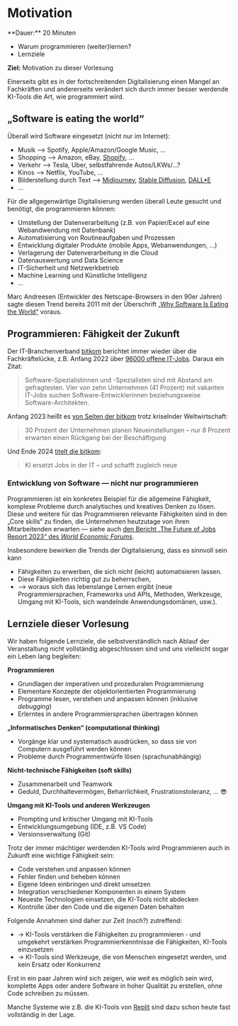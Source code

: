 
# Motivation

<Callout>
  **Dauer:** 20 Minuten

  - Warum programmieren (weiter)lernen?
  - Lernziele

  **Ziel:** Motivation zu dieser Vorlesung
</Callout>

Einerseits gibt es in der fortschreitenden Digitalisierung 
einen Mangel an Fachkräften und andererseits verändert
sich durch immer besser werdende KI-Tools die Art, 
wie programmiert wird.

## „Software is eating the world“

Überall wird Software eingesetzt (nicht nur im Internet):

- Musik &xrarr; Spotify, Apple/Amazon/Google Music, …
- Shopping &xrarr; Amazon, eBay, [Shopify](https://www.shopify.com), …
- Verkehr &xrarr; Tesla, Uber, selbstfahrende Autos/LKWs/…?
- Kinos &xrarr; Netflix, YouTube, …
- Bilderstellung durch Text &xrarr; [Midjourney](https://www.midjourney.com/), [Stable Diffusion](https://stablediffusionweb.com), [DALL&bull;E](https://openai.com/dall-e-2/)
- …

Für die allgegenwärtige Digitalisierung werden überall Leute 
gesucht und benötigt, die programmieren können:

- Umstellung der Datenverarbeitung (z.B. von Papier/Excel auf eine Webandwendung mit Datenbank)
- Automatisierung von Routineaufgaben und Prozessen
- Entwicklung digitaler Produkte (mobile Apps, Webanwendungen, …)
- Verlagerung der Datenverarbeitung in die Cloud
- Datenauswertung und Data Science
- IT-Sicherheit und Netzwerkbetrieb
- Machine Learning und Künstliche Intelligenz
- …

Marc Andreesen (Entwickler des Netscape-Browsers in den 90er Jahren) sagte diesen Trend bereits 2011 mit der 
Überschrift [„Why Software Is Eating the World“](https://a16z.com/2011/08/20/why-software-is-eating-the-world/) voraus.

## Programmieren: Fähigkeit der Zukunft

Der IT-Branchenverband [bitkom](https://www.bitkom.org) berichtet immer
wieder über die Fachkräftelücke, z.B. Anfang 2022 über 
[96000 offene IT-Jobs](https://www.bitkom.org/Presse/Presseinformation/IT-Fachkraefteluecke-wird-groesser). 
Daraus ein Zitat:

> Software-Spezialistinnen und -Spezialisten sind mit Abstand am gefragtesten. Vier von zehn Unternehmen (41 Prozent) mit vakanten IT-Jobs suchen Software-Entwicklerinnen beziehungsweise Software-Architekten. 

Anfang 2023 heißt es [von Seiten der bitkom](https://www.bitkom.org/Presse/Presseinformation/Beschaeftigungsaussichten-Digitalbranche-2023-positiv) 
trotz kriselnder Weltwirtschaft:

> 30 Prozent der Unternehmen planen Neueinstellungen – nur 8 Prozent erwarten einen Rückgang bei der Beschäftigung

Und Ende 2024 
[titelt die bitkom](https://www.bitkom.org/Presse/Presseinformation/KI-ersetzt-IT-Jobs):

> KI ersetzt Jobs in der IT – und schafft zugleich neue

### Entwicklung von Software &mdash; nicht nur programmieren

Programmieren ist ein konkretes Beispiel für die allgemeine Fähigkeit, 
komplexe Probleme durch analytisches und kreatives Denken zu lösen.
Diese und weitere für das Programmieren relevante Fähigkeiten 
sind in den „Core skills“ zu finden, die Unternehmen heutzutage von 
ihren Mitarbeitenden erwarten &mdash; siehe auch [den Bericht „The Future of Jobs Report 2023“ des _World Economic Forums_](https://www.weforum.org/publications/the-future-of-jobs-report-2023/in-full/4-skills-outlook/#4-skills-outlook).

Insbesondere bewirken die Trends der Digitalisierung,
dass es sinnvoll sein kann

- Fähigkeiten zu erwerben, die sich nicht (leicht) automatisieren lassen.
- Diese Fähigkeiten richtig gut zu beherrschen,
- &xrarr; woraus sich das lebenslange Lernen ergibt (neue Programmiersprachen, Frameworks und APIs, Methoden, Werkzeuge, Umgang mit KI-Tools, sich wandelnde Anwendungsdomänen, usw.).

## Lernziele dieser Vorlesung

Wir haben folgende Lernziele, die selbstverständlich 
nach Ablauf der Veranstaltung nicht vollständig abgeschlossen sind
und uns vielleicht sogar ein Leben lang begleiten:

**Programmieren**

- Grundlagen der imperativen und prozeduralen Programmierung
- Elementare Konzepte der objektorientierten Programmierung
- Programme lesen, verstehen und anpassen können (inklusive _debugging_)
- Erlerntes in andere Programmiersprachen übertragen können

**„Informatisches Denken“ (computational thinking)**

- Vorgänge klar und systematisch ausdrücken, so dass sie von Computern ausgeführt werden können
- Probleme durch Programmentwürfe lösen (sprachunabhängig)

**Nicht-technische Fähigkeiten (soft skills)**

- Zusammenarbeit und Teamwork
- Geduld, Durchhaltevermögen, Beharrlichkeit, Frustrationstoleranz, … 😎

**Umgang mit KI-Tools und anderen Werkzeugen**

- Prompting und kritischer Umgang mit KI-Tools
- Entwicklungsumgebung (IDE, z.B. VS Code)
- Versionsverwaltung (Git)

<Callout>
Trotz der immer mächtiger werdenden KI-Tools wird 
Programmieren auch in Zukunft eine wichtige Fähigkeit
sein:

- Code verstehen und anpassen können
- Fehler finden und beheben können
- Eigene Ideen einbringen und direkt umsetzen
- Integration verschiedener Komponenten in einem System
- Neueste Technologien einsetzen, die KI-Tools nicht abdecken
- Kontrolle über den Code und die eigenen Daten behalten

Folgende Annahmen sind daher zur Zeit (noch?) zutreffend:

- &rarr; KI-Tools verstärken die Fähigkeiten zu programmieren &dash; und umgekehrt verstärken Programmierkenntnisse die Fähigkeiten, KI-Tools einzusetzen
- &rarr; KI-Tools sind Werkzeuge, die von Menschen eingesetzt werden, und kein Ersatz oder Konkurrenz

Erst in ein paar Jahren wird sich zeigen, wie weit es 
möglich sein wird, komplette Apps oder andere Software 
in hoher Qualität zu erstellen, ohne Code schreiben zu müssen.

Manche Systeme wie z.B. die KI-Tools von [Replit](https://replit.com) 
sind dazu schon heute fast vollständig in der Lage.

</Callout>
